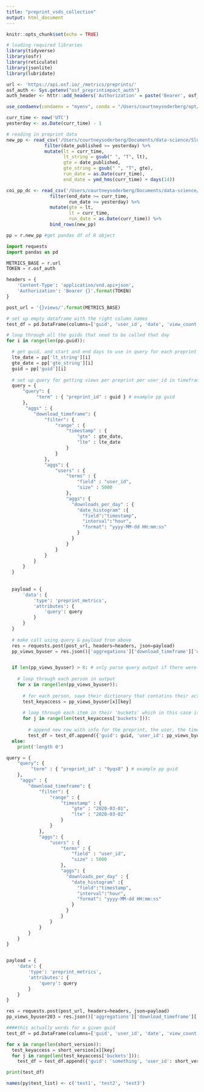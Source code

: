 ```yaml
---
title: "preprint_vsds_collection"
output: html_document
---
```


```r
knitr::opts_chunk$set(echo = TRUE)

# loading required libraries
library(tidyverse)
library(osfr)
library(reticulate)
library(jsonlite)
library(lubridate)

url <- 'https://api.osf.io/_/metrics/preprints/'
osf_auth <- Sys.getenv("osf_preprintimpact_auth")
auth_header <- httr::add_headers('Authorization' = paste('Bearer', osf_auth))

use_condaenv(condaenv = "myenv", conda = "/Users/courtneysoderberg/opt/anaconda3/bin/python")

curr_time <- now('UTC')
yesterday <- as.Date(curr_time) - 1
```

```r
# reading in preprint data
new_pp <- read_csv('/Users/courtneysoderberg/Documents/data-science/Sloan_grant/preprint_info.csv') %>% #use absolute path for cron job
              filter(date_published >= yesterday) %>%
              mutate(lt = curr_time,
                     lt_string = gsub(" ", "T", lt),
                     gte = date_published, 
                     gte_string = gsub(" ", "T", gte),
                     run_date = as.Date(curr_time),
                     end_date = ymd_hms(curr_time) + days(14))

coi_pp_dc <- read_csv('/Users/courtneysoderberg/Documents/data-science/Sloan_grant/coi_pp_dc.csv') %>%
                filter(end_date >= curr_time,
                       run_date >= yesterday) %>%
                mutate(gte = lt,
                       lt = curr_time,
                       run_date = as.Date(curr_time)) %>%
                bind_rows(new_pp)
```

```python
pp = r.new_pp #get pandas df of R object

import requests
import pandas as pd

METRICS_BASE = r.url
TOKEN = r.osf_auth

headers = {
    'Content-Type': 'application/vnd.api+json',
    'Authorization': 'Bearer {}'.format(TOKEN)
}

post_url = '{}views/'.format(METRICS_BASE)

# set up empty dataframe with the right column names
test_df = pd.DataFrame(columns=['guid', 'user_id', 'date', 'view_count'])

# loop through all the guids that need to be called that day
for i in range(len(pp.guid)):

  # get guid, and start and end days to use in query for each preprint
  lte_date = pp['lt_string'][i]
  gte_date = pp['gte_string'][i]
  guid = pp['guid'][i]
  
  # set up query for getting views per preprint per user_id in timeframe
  query = {
      "query": {
           "term" : { "preprint_id" : guid } # example pp guid
      },
       "aggs" : {
          "download_timeframe": {
              "filter": {
                  "range" : {
                      "timestamp" : {
                          "gte" : gte_date,
                          "lte" : lte_date
                      }
                  }
              },
              "aggs": {
                  "users" : {
                      "terms" : {
                          "field" : "user_id",
                          "size" : 5000
                      },
                      "aggs": {
                        "downloads_per_day" : {
                          "date_histogram" :{
                            "field":"timestamp",
                            "interval":"hour",
                            "format": "yyyy-MM-dd HH:mm:ss"
                          }
                        }
                      }
                  }
              }
          }
      }
  }
  
  
  payload = {
      'data': {
          'type': 'preprint_metrics',
          'attributes': {
              'query': query
          }
      }
  }
  
  # make call using query & payload from above
  res = requests.post(post_url, headers=headers, json=payload)
  pp_views_byuser = res.json()['aggregations']['download_timeframe']['users']['buckets']


  if len(pp_views_byuser) > 0: # only parse query output if there were actually views/downloads to parse
    
    # loop through each person in output
    for x in range(len(pp_views_byuser)):
      
      # for each person, save their dictionary that contatins their actions
      test_keyaccess = pp_views_byuser[x][key]
      
      # loop through each item in their 'buckets' which in this case is each timestamp
      for j in range(len(test_keyaccess['buckets'])):
        
        # append new row with info for the preprint, the user, the timestamp, and the action count
        test_df = test_df.append({'guid': guid, 'user_id': pp_views_byuser[x]['key'], 'date': test_keyaccess['buckets'][j]['key_as_string'], 'view_count': test_keyaccess['buckets'][j]['doc_count']}, ignore_index= True)
  else:
    print('length 0')
```

```python
query = {
    "query": {
         "term" : { "preprint_id" : "9yqs8" } # example pp guid
    },
     "aggs" : {
        "download_timeframe": {
            "filter": {
                "range" : {
                    "timestamp" : {
                        "gte" : "2020-03-01",
                        "lte" : "2020-03-02"
                    }
                }
            },
            "aggs": {
                "users" : {
                    "terms" : {
                        "field" : "user_id",
                        "size" : 5000
                    },
                    "aggs": {
                      "downloads_per_day" : {
                        "date_histogram" :{
                          "field":"timestamp",
                          "interval":"hour",
                          "format": "yyyy-MM-dd HH:mm:ss"
                        }
                      }
                    }
                }
            }
        }
    }
}


payload = {
    'data': {
        'type': 'preprint_metrics',
        'attributes': {
            'query': query
        }
    }
}

res = requests.post(post_url, headers=headers, json=payload)
pp_views_byuser203 = res.json()['aggregations']['download_timeframe']['users']['buckets']
```



```python

####this actually words for a given guid
test_df = pd.DataFrame(columns=['guid', 'user_id', 'date', 'view_count'])

for x in range(len(short_version)):
  test_keyaccess = short_version[x][key]
  for j in range(len(test_keyaccess['buckets'])):
    test_df = test_df.append({'guid': 'something', 'user_id': short_version[x]['key'], 'date': test_keyaccess['buckets'][j]['key_as_string'], 'view_count': test_keyaccess['buckets'][j]['doc_count']}, ignore_index= True)

print(test_df)
```



```r
names(py$test_list) <- c('test1', 'test2', 'test3')
```

